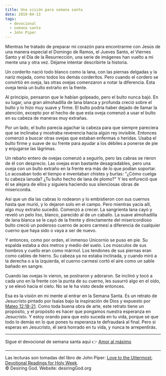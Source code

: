 ```yaml
---
title: Una visión para semana santa
date: 2019-04-13
tags:
  - devocional
  - semana santa
  - John Piper
---
```


Mientras he tratado de preparar mi corazón para encontrarme con Jesús de una manera especial el Domingo de Ramos, el Jueves Santo, el Viernes Santo y el Día de la Resurrección, una serie de imágenes han vuelto a mi mente una y otra vez. Déjame intentar describirte la historia.

Un corderito nació todo blanco como la lana, con las piernas delgadas y la nariz mojada, como todos los demás corderitos. Pero cuando el cordero se convirtió en oveja, las otras ovejas comenzaron a notar la diferencia. Esta oveja tenía un bulto extraño en la frente.

Al principio, pensaron que le habían golpeado, pero el bulto nunca bajó. En su lugar, una gran almohadilla de lana blanca y profunda creció sobre el bulto y lo hizo muy suave y firme. El bulto podría haber dejado de llamar la atención, excepto por el hecho de que esta oveja comenzó a usar el bulto en su cabeza de maneras muy extrañas.

Por un lado, el bulto parecía agachar la cabeza para que siempre pareciera que se inclinaba y mostraba reverencia hacia algún rey invisible. Entonces comenzó a buscar otras ovejas que estaban enfermas o heridas. Usaba el bulto firme y suave de su frente para ayudar a los débiles a ponerse de pie y enjugarse las lágrimas.

Un rebaño entero de ovejas comenzó a seguirlo, pero las cabras se rieron de él con desprecio. Las ovejas eran bastante desagradables, pero una oveja con un bulto extraño en la frente era más de lo que podían soportar. Lo acosaban todo el tiempo e inventaban chistes y burlas: "¿Cómo cuelga tu cabeza lanuda? ¿Tu bulto hecho de lana de plomo?" Y les enfureció que él se alejara de ellos y siguiera haciendo sus silenciosas obras de misericordia.

Así que un día las cabras lo rodearon y lo embistieron con sus cuernos hasta que murió, y lo dejaron solo en el campo. Pero mientras yacía allí, algo muy extraño sucedió. Comenzó a crecer. La sangrienta lana cayó y reveló un pelo liso, blanco, parecido al de un caballo. La suave almohadilla de lana blanca se le cayó de la frente y directamente del misericordioso bulto creció un poderoso cuerno de acero carmesí a diferencia de cualquier cuerno que haya sido o vaya a ser de nuevo.

Y entonces, como por orden, el inmenso Unicornio se puso en pie. Su espalda estaba a dos metros y medio del suelo. Los músculos de sus hombros y cuello eran como mármol. Los tendones de sus piernas eran como cables de hierro. Su cabeza ya no estaba inclinada, y cuando miró a la derecha o a la izquierda, el cuerno carmesí cortó el aire como un sable bañado en sangre.

Cuando las ovejas lo vieron, se postraron y adoraron. Se inclinó y tocó a cada uno en la frente con la punta de su cuerno, les susurró algo en el oído, y se elevó hacia el cielo. No se le ha visto desde entonces.

Esa es la visión en mi mente al entrar en la Semana Santa. Es un retrato de Jesucristo pintado por Isaías bajo la inspiración de Dios y expuesto por [Mateo 12:18-21](https://www.biblegateway.com/passage/?search=Mateo+12%3A18-21&version=LBLA). Como toda buena obra de arte, este retrato tiene un propósito, y el propósito es hacer que pongamos nuestra esperanza en Jesucristo. Y estoy orando para que esto suceda en tu vida, porque sé que todo lo demás en lo que pones tu esperanza te defraudará al final. Pero si esperas en Jesucristo, él será honrado en tu vida, y nunca te arrepentirás.

---

Sigue el devocional de semana santa aquí 👉 [Amor al máximo](/blog/amor-al-maximo)

---

Las lecturas son tomadas del libro de John Piper: [Love to the Uttermost: Devotional Readings for Holy Week](https://www.desiringgod.org/books/love-to-the-uttermost).<br />
© Desiring God. Website: desiringGod.org
